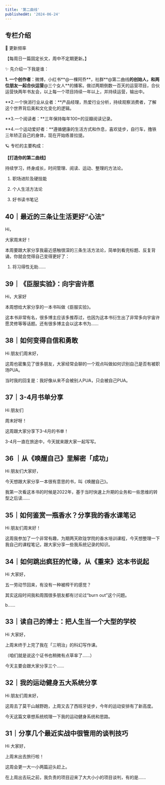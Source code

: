 ```yaml
---
title: '第二曲线'
publishedAt: '2024-06-24'
---
```


## 专栏介绍

🌟 更新频率

【每周日一篇固定长文，周中不定期更新。】

✨ 先介绍一下我是谁：

**1. 一个创作者**：微博，小红书**@一棵阿乔**，社群**@第二曲线**的创始人，和两位朋友一起合伙运营**@三个女人**的播客。做过两期倒数一百天的运营项目，合伙运营快两年书友会，以上每一个项目持续一年以上，并持续运营，输出中。

**2.一个快消行业从业者：**产品经理，热爱行业分析，持续观察消费者，了解这个世界背后美和文化变化的逻辑。

**3.一个阅读者：**三年保持每年100+的豆瓣阅读记录。

**4.一个运动爱好者：**遵循健康的生活方式和作息，喜欢徒步，自行车，撸铁三年矫正自己的身体，现在开始练普拉提。

🪐 专栏的主要构成：

**【打造你的第二曲线】**

持续学习，终身成长，时间管理、阅读、运动、整理的方法论。

1. 职场进阶及硬技能

2. 个人生活方法论

3. 好书读书笔记



## 40｜最近的三条让生活更好“心法”
Hi，

大家周末好！

本周要跟大家分享我最近感触很深的三条生活方法论，简单到看完标题、反复背诵，你就会觉得自己变得更好了：

1. 将习得性无助......

## 39｜《臣服实验》：向宇宙许愿
Hi，大家好

本周想给大家分享的一本书叫做《臣服实验》。

这本书非常有名，很多博主应该多推荐过，也因为这本书衍生出了非常多向宇宙许愿灵修等等话题。还有很多博主会以这本书为......

## 38｜如何变得自信和勇敢
Hi 朋友们周末好，

这周也密集见了很多朋友，大家经常会聊的一个观点叫做如何识别自己是否有被职场PUA。

当时我的回复是：我好像从来不会被别人PUA，只会被自己PUA。

## 37｜3-4月书单分享
Hi 朋友们

周末好呀！

这周跟大家分享下3-4月的书单！

3-4月一直在旅途中，今天就来跟大家一起写写。

## 36 ｜从《唤醒自己》里解密「成功」
Hi 朋友们大家好，

今天想跟大家分享一本很有意思的书，叫《唤醒自己》。

我第一次看这本书的时候是2022年，基于当时快速上升期的业务和一些思维的转型之后读......

## 35｜如何鉴赏一瓶香水？分享我的香水课笔记
Hi 朋友们周末好！

这周我参加了一个非常有趣，为期两天欧珑学院的香水培训课程，今天想整理一下我自己的课程笔记，跟大家分享一些我系统记录的知识。

## 34｜如何跳出疯狂的忙碌，从《重来》这本书说起
Hi 大家好，

五一劳动节回来，有没有一种被榨干的感觉？

其实这段时间我和周围很多朋友都有讨论过“burn out”这个问题。

b......

## 33｜读自己的博士：把人生当一个大型的学校
Hi 大家好，

上周末终于上完了我在「三明治」的科幻写作课。

（咱们就是说这个证书也稍微有点草率了……）

今天主要会跟大家分享三个......

## 32｜我的运动健身五大系统分享
Hi 朋友们周末好，

这周去了莫干山越野跑，上周又去了西班牙徒步，今年的运动安排有了新高度。

今天这篇文章想系统梳理一下我的运动健身系统和思路。

## 31｜分享几个最近实战中很管用的谈判技巧
Hi 大家好，

上周末出去旅行啦！

这周会更一大一小两篇迎头赶上。

在上周出去玩之前，我负责的项目迎来了大大小小的项目谈判，有的是......

